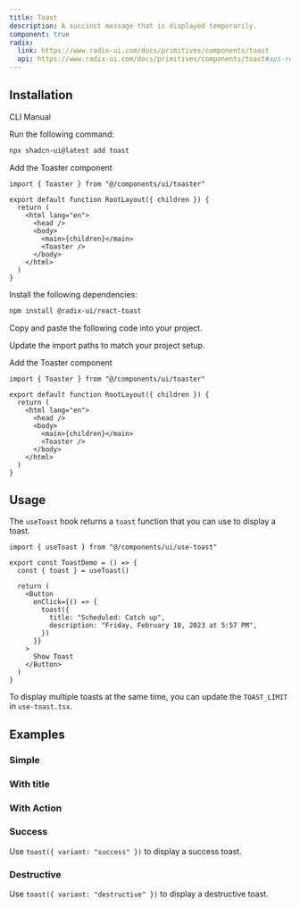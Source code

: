 ```yaml
---
title: Toast
description: A succinct message that is displayed temporarily.
component: true
radix:
  link: https://www.radix-ui.com/docs/primitives/components/toast
  api: https://www.radix-ui.com/docs/primitives/components/toast#api-reference
---
```


<ComponentPreview name="toast-demo" />

## Installation

<Tabs defaultValue="cli">

<TabsList>
  <TabsTrigger value="cli">CLI</TabsTrigger>
  <TabsTrigger value="manual">Manual</TabsTrigger>
</TabsList>
<TabsContent value="cli">

<Steps>

<Step>Run the following command:</Step>

```bash
npx shadcn-ui@latest add toast
```

<Step>Add the Toaster component</Step>

```tsx title="app/layout.tsx" {1,9}
import { Toaster } from "@/components/ui/toaster"

export default function RootLayout({ children }) {
  return (
    <html lang="en">
      <head />
      <body>
        <main>{children}</main>
        <Toaster />
      </body>
    </html>
  )
}
```

</Steps>

</TabsContent>

<TabsContent value="manual">

<Steps>

<Step>Install the following dependencies:</Step>

```bash
npm install @radix-ui/react-toast
```

<Step>Copy and paste the following code into your project.</Step>

<ComponentSource name="toast" />

<Step>Update the import paths to match your project setup.</Step>

<Step>Add the Toaster component</Step>

```tsx title="app/layout.tsx" {1,9}
import { Toaster } from "@/components/ui/toaster"

export default function RootLayout({ children }) {
  return (
    <html lang="en">
      <head />
      <body>
        <main>{children}</main>
        <Toaster />
      </body>
    </html>
  )
}
```

</Steps>

</TabsContent>

</Tabs>

## Usage

The `useToast` hook returns a `toast` function that you can use to display a toast.

```tsx
import { useToast } from "@/components/ui/use-toast"
```

```tsx {2,7-10}
export const ToastDemo = () => {
  const { toast } = useToast()

  return (
    <Button
      onClick={() => {
        toast({
          title: "Scheduled: Catch up",
          description: "Friday, February 10, 2023 at 5:57 PM",
        })
      }}
    >
      Show Toast
    </Button>
  )
}
```

<Callout>

To display multiple toasts at the same time, you can update the `TOAST_LIMIT` in `use-toast.tsx`.

</Callout>

## Examples

### Simple

<ComponentPreview name="toast-simple" />

### With title

<ComponentPreview name="toast-with-title" />

### With Action

<ComponentPreview name="toast-with-action" />

### Success

Use `toast({ variant: "success" })` to display a success toast.

<ComponentPreview name="toast-success" />

### Destructive

Use `toast({ variant: "destructive" })` to display a destructive toast.

<ComponentPreview name="toast-destructive" />
